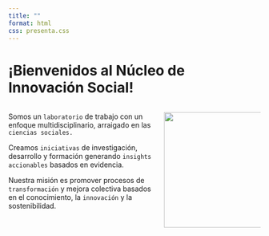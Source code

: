 ```yaml
---
title: ""
format: html
css: presenta.css
---
```


# **¡Bienvenidos al Núcleo de Innovación Social!**

::::: columns
::: {.column width="60%"}
Somos un `laboratorio` de trabajo con un enfoque multidisciplinario, arraigado en las `ciencias sociales.`

Creamos `iniciativas` de investigación, desarrollo y formación generando `insights accionables` basados en evidencia.

Nuestra misión es promover procesos de `transformación` y mejora colectiva basados en el conocimiento, la `innovación` y la sostenibilidad.
:::

::: {.column width="40%"}
![](images/logoNIS.png){fig-align="center" width="230"}
:::
:::::
